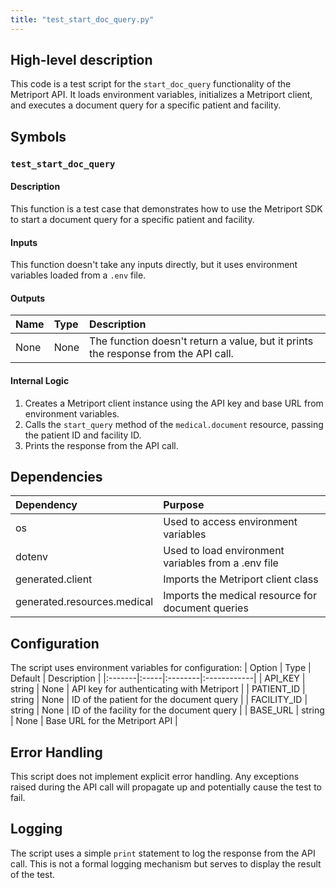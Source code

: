 ```yaml
---
title: "test_start_doc_query.py"
---
```


## High-level description
This code is a test script for the `start_doc_query` functionality of the Metriport API. It loads environment variables, initializes a Metriport client, and executes a document query for a specific patient and facility.

## Symbols

### `test_start_doc_query`
#### Description
This function is a test case that demonstrates how to use the Metriport SDK to start a document query for a specific patient and facility.

#### Inputs
This function doesn't take any inputs directly, but it uses environment variables loaded from a `.env` file.

#### Outputs
| Name | Type | Description |
|:-----|:-----|:------------|
| None | None | The function doesn't return a value, but it prints the response from the API call. |

#### Internal Logic
1. Creates a Metriport client instance using the API key and base URL from environment variables.
2. Calls the `start_query` method of the `medical.document` resource, passing the patient ID and facility ID.
3. Prints the response from the API call.

## Dependencies
| Dependency | Purpose |
|:-----------|:--------|
| os | Used to access environment variables |
| dotenv | Used to load environment variables from a .env file |
| generated.client | Imports the Metriport client class |
| generated.resources.medical | Imports the medical resource for document queries |

## Configuration
The script uses environment variables for configuration:
| Option | Type | Default | Description |
|:-------|:-----|:--------|:------------|
| API_KEY | string | None | API key for authenticating with Metriport |
| PATIENT_ID | string | None | ID of the patient for the document query |
| FACILITY_ID | string | None | ID of the facility for the document query |
| BASE_URL | string | None | Base URL for the Metriport API |

## Error Handling
This script does not implement explicit error handling. Any exceptions raised during the API call will propagate up and potentially cause the test to fail.

## Logging
The script uses a simple `print` statement to log the response from the API call. This is not a formal logging mechanism but serves to display the result of the test.